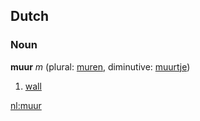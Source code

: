 ==Dutch==
===Noun===
'''muur''' ''m'' (plural: [[muren]], diminutive: [[muurtje]])

# [[wall]]

[[nl:muur]]